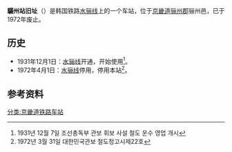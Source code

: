 {{朝鮮半島車站資訊
|公司色 = black
|文字色 = 
|站名 = 驪州站
|圖片 = 
|pxl = 
|圖片說明 =
|前一站 = [[煙羅里站|煙羅里(新岱)]]
|前一站距離 = 3.7
|後一站距離 = 
|後一站 = 
|諺文 = 여주역
|朝鮮漢字 = 驪州驛
|文觀部式 = Yeoju-yeok
|馬-賴式 = Yŏju-yŏk
|副站名 = 
|車站編號 = 
|停站路線數 = 
|所屬公司 = [[大韩民国铁道厅|大韩民国铁道厅]]
|所屬路線 = [[水骊线|水骊线]]
|距離 = 73.4
|起點站 = [[水原站_(京畿道)|水原]]
|所在地 =[[京畿道|京畿道]][[骊州市|骊州郡]]骊州邑弘門里(现弘門洞)
|車站構造 = 地面车站
|月台配置 = 
|啟用年月日 = 1931年12月1日 
|廢站年月日 = 1972年4月1日
|上下車人次 = 
|統計年度 = 
|轉車 = 
|備註 = 
|全寬備註 = 
}}

'''驪州站旧址'''（{{kor|諺=여주역|漢=驪州驛|羅=Yeoju yeok|f=y}}）是韩国铁路[[水骊线|水骊线]]上的一个车站，位于[[京畿道|京畿道]][[骊州市|骊州郡]]骊州邑，已于1972年废止。

== 历史 ==
*1931年12月1日：[[水骊线|水骊线]]开通，开始使用<ref>1931년 12월 7일 조선총독부 관보 휘보 사설 철도 운수 영업 개시</ref>。
*1972年4月1日：[[水骊线|水骊线]]停用，停用本站<ref>1972년 3월 31일 대한민국관보 철도청고시제22호</ref>。

== 参考资料 ==
{{reflist}}

{{水骊线}}

{{Railwaystation-stub}}
[[分类:京畿道铁路车站|分类:京畿道铁路车站]]